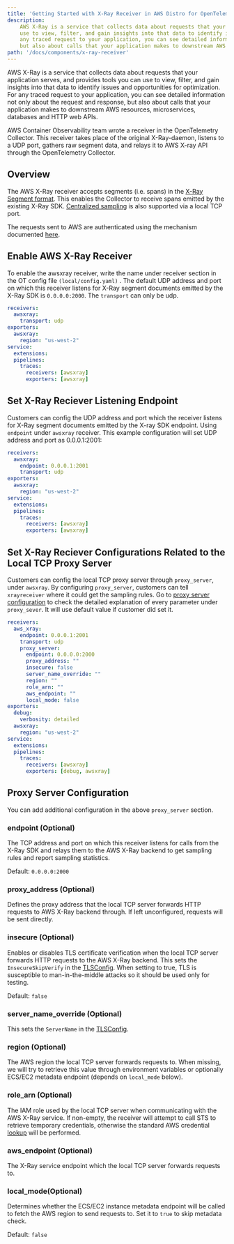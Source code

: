 ```yaml
---
title: 'Getting Started with X-Ray Receiver in AWS Distro for OpenTelemetry Collector'
description:
    AWS X-Ray is a service that collects data about requests that your application serves, and provides tools you can
    use to view, filter, and gain insights into that data to identify issues and opportunities for optimization. For
    any traced request to your application, you can see detailed information not only about the request and response,
    but also about calls that your application makes to downstream AWS resources, microservices, databases and HTTP web APIs.
path: '/docs/components/x-ray-receiver'
---
```



AWS X-Ray is a service that collects data about requests that your application serves, and provides tools you can use to
view, filter, and gain insights into that data to identify issues and opportunities for optimization. For any traced
request to your application, you can see detailed information not only about the request and response, but also about
calls that your application makes to downstream AWS resources, microservices, databases and HTTP web APIs.

AWS Container Observability team wrote a receiver in the OpenTelemetry Collector.  This receiver takes place of the
original X-Ray-daemon, listens to a UDP port, gathers raw segment data, and relays it to AWS X-ray API through the
OpenTelemetry Collector.

<SectionSeparator />

## Overview

The AWS X-Ray receiver accepts segments (i.e. spans) in
the [X-Ray Segment format](https://docs.aws.amazon.com/xray/latest/devguide/xray-api-segmentdocuments.html). This
enables the Collector to receive spans emitted by the existing X-Ray SDK.
[Centralized sampling](https://github.com/aws/aws-xray-daemon/blob/master/CHANGELOG.md#300-2018-08-28) is also
supported via a local TCP port.

The requests sent to AWS are authenticated using the mechanism documented
[here](https://docs.aws.amazon.com/sdk-for-go/v1/developer-guide/configuring-sdk.html#specifying-credentials).

<SectionSeparator />

## Enable AWS X-Ray Receiver

To enable the awsxray receiver, write the name under receiver section in the OT config file `(local/config.yaml)` .
The default UDP address and port on which this receiver listens for X-Ray segment documents emitted by the X-Ray SDK
is `0.0.0.0:2000`. The `transport` can only be udp.

```yaml lineNumbers=true
receivers:
  awsxray:
    transport: udp
exporters:
  awsxray:
    region: "us-west-2"
service:
  extensions:
  pipelines:
    traces:
      receivers: [awsxray]
      exporters: [awsxray]
```

<SectionSeparator />

## Set X-Ray Reciever Listening Endpoint

Customers can config the UDP address and port which the receiver listens for X-Ray segment documents emitted by the
X-ray SDK endpoint. Using `endpoint` under `awsxray` receiver. This example configuration will set UDP address
and port as 0.0.0.1:2001:

```yaml lineNumbers=true highlight={3}
receivers:
  awsxray:
    endpoint: 0.0.0.1:2001
    transport: udp
exporters:
  awsxray:
    region: "us-west-2"
service:
  extensions:
  pipelines:
    traces:
      receivers: [awsxray]
      exporters: [awsxray]
```

<SectionSeparator />

## Set X-Ray Reciever Configurations Related to the Local TCP Proxy Server

Customers can config the local TCP proxy server through `proxy_server`, under `awsxray`. By configuring `proxy_server`,
customers can tell `xrayreceiver` where it could get the sampling rules.
Go to [proxy server configuration](#proxy-server-configuration) to check the detailed explanation of every parameter
under `proxy_sever`. It will use default value if customer did set it.

```yaml lineNumbers=true highlight={5}
receivers:
  aws_xray:
    endpoint: 0.0.0.1:2001
    transport: udp
    proxy_server:
      endpoint: 0.0.0.0:2000
      proxy_address: ""
      insecure: false
      server_name_override: ""
      region: ""
      role_arn: ""
      aws_endpoint: ""
      local_mode: false
exporters:
  debug:
    verbosity: detailed
  awsxray:
    region: "us-west-2"
service:
  extensions:
  pipelines:
    traces:
      receivers: [awsxray]
      exporters: [debug, awsxray]
```

<SectionSeparator />

## Proxy Server Configuration

You can add additional configuration in the above `proxy_server` section.

### endpoint (Optional)

The TCP address and port on which this receiver listens for calls from the X-Ray SDK and relays them to the
AWS X-Ray backend to get sampling rules and report sampling statistics.

Default: `0.0.0.0:2000`

### proxy_address (Optional)

Defines the proxy address that the local TCP server forwards HTTP requests to AWS X-Ray backend through. If
left unconfigured, requests will be sent directly.

### insecure (Optional)

Enables or disables TLS certificate verification when the local TCP server forwards HTTP requests to the AWS X-Ray backend.
This sets the `InsecureSkipVerify` in the [TLSConfig](https://godoc.org/crypto/tls#Config). When setting to true,
TLS is susceptible to man-in-the-middle attacks so it should be used only for testing.

Default: `false`

### server_name_override (Optional)

This sets the `ServerName` in the [TLSConfig](https://godoc.org/crypto/tls#Config).

### region (Optional)

The AWS region the local TCP server forwards requests to. When missing, we will try to retrieve this
value through environment variables or optionally ECS/EC2 metadata endpoint (depends on `local_mode` below).

### role_arn (Optional)

The IAM role used by the local TCP server when communicating with the AWS X-Ray service. If non-empty, the receiver will
attempt to call STS to retrieve temporary credentials, otherwise the standard AWS credential
[lookup](https://docs.aws.amazon.com/sdk-for-go/v1/developer-guide/configuring-sdk.html#specifying-credentials) will be performed.

### aws_endpoint (Optional)

The X-Ray service endpoint which the local TCP server forwards requests to.

### local_mode(Optional)

Determines whether the ECS/EC2 instance metadata endpoint will be called to fetch the AWS region to send requests to.
Set it to `true` to skip metadata check.

Default: `false`